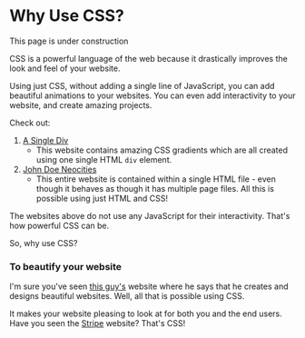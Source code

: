 
# Why Use CSS?

<Callout type="info">This page is under construction</Callout>

CSS is a powerful language of the web because it drastically improves the look and feel of your website.

Using just CSS, without adding a single line of JavaScript, you can add beautiful animations to your websites. You can even add interactivity to your website, and create amazing projects.

Check out:
1. [A Single Div](https://a.singlediv.com)
    - This website contains amazing CSS gradients which are all created using one single HTML `div` element.
2. [John Doe Neocities](https://john-doe.neocities.org/)
    - This entire website is contained within a single HTML file - even though it behaves as though it has multiple page files. All this is possible using just HTML and CSS!
    
The websites above do not use any JavaScript for their interactivity. That's how powerful CSS can be.

So, why use CSS?

### To beautify your website

I'm sure you've seen [this guy's](https://tsbsankara.com) website where he says that he creates and designs beautiful websites. Well, all that is possible using CSS.

It makes your website pleasing to look at for both you and the end users. Have you seen the [Stripe](https://stripe.com) website? That's CSS!

